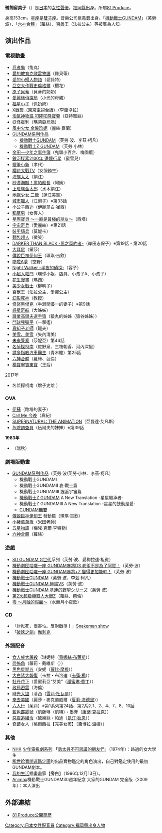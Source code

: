 {{MOSLOW|time=2015-03-07T14:57:17+00:00}}
{{noteTA|G1=Anime}}
{{配音員
|名字= 鵜飼 留美子
|圖像= 
|尺寸= 
|說明= 
|藝名={{lang|ja|鵜飼 るみ子}}
|英文名=
|本名= {{lang|ja|鵜飼 るみ子}}<br>{{lang|ja|うかい るみこ}}
|綽號= 
|出生地= {{JPN}}[[福岡縣|福岡縣]]
|出身地= 
|身高= 
|體重= 
|血型= 
|生年= 1958
|生月= 5
|生日= 24
|歿年= 
|歿月= 
|歿日= 
|所屬= [[81_Produce|81 Produce]]
|活動時期= 
|出道作= 
|代表作= 
|網站= 
|其他= 
|module={{Japanese|embed=yes|japanese=鵜飼 るみ子|kana=うかい るみこ|romaji=Ukai Rumiko}}
}}

'''鵜飼留美子'''（{{bd|1958年|5月24日}}）是[[日本|日本]]的[[女性|女性]][[聲優|聲優]]，[[福岡縣|福岡縣]]出身。所屬[[81_Produce|81 Produce]]。

身高153cm。[[星座|星座]]是[[雙子座|雙子座]]。音樂公司泉愚蠢出身。「[[機動戰士GUNDAM|機動戰士GUNDAM]]」（芙勞·波）、「[[六神合體|六神合體]]」（蘿絲）、[[聖戰士_(百獸王)|百兽王]]（法拉公主）等被廣為人知。

== 演出作品 ==
=== 電視動畫 ===
* [[忍者龜|忍者龜]]（兔丸）
* [[愛的教育克歐雷物語|愛的教育克歐雷物語]]（羅貝蒂）
* [[愛的小婦人物語|愛的小婦人物語]]（愛絲特）
* [[亞空大作戰史倫格爾|亞空大作戰史倫格爾]]（櫻花）
* [[原子貝蒂|原子貝蒂]]（貝蒂的奶奶）
* [[愛麗絲偵探局|愛麗絲偵探局]]（小光的母親）
* [[福星小子|福星小子]]（佩奶奶）
* [[X戰警|X戰警（東京電視台版）]]（李蘭卓拉）
* [[阿波羅之女|淘氣神物語 叩隆叩隆寶蓉]]（亞特蜜絲）
* [[妖怪霍利|妖怪霍利]]（瑪莉亞烏鴉）
* [[風中少女_金髮珍妮|風中少女 金髮珍妮]]（麗絲·嘉蘭）
* [[GUNDAM系列作品|GUNDAM系列作品]]
** [[機動戰士GUNDAM|機動戰士GUNDAM]]（芙勞·波、李茲·柯凡）
** [[機動戰士Z_GUNDAM|機動戰士Z GUNDAM]]（芙勞·小林）
* [[金田一少年之事件簿_(動畫)|金田一少年之事件簿]]（鬼頭小百合、梅園薫）
* [[銀河探索2100年_邊境行星|銀河探索2100年 邊境行星]]（蜜雪兒）
* [[蠟筆小新|蠟筆小新]]（孝代）
* [[櫻花大戰TV|櫻花大戰TV]]（女服務生）
* [[海螺太太|海螺太太]]（絹江）
* [[砂漠海賊！庫帕船長|砂漠海賊！庫帕船長]]（阿姨）
* [[上班族金太郎|上班族金太郎]]（水木絹江）
* [[地獄少女|地獄少女 二籠]]（蓮江美鈴）
* [[城市獵人|城市獵人]]（江梨子）※第33話
* [[小公子西迪|小公子西迪]]（伊麗莎白·崔西）
* [[稻草男|稻草男]]（女客人）
* [[星際寶貝|星際寶貝 ～一直是最棒的朋友～]]（西塔）
* [[宇宙奇兵|宇宙奇兵]]（愛麗絲）※第21話
* [[裝甲騎兵|裝甲騎兵]]（莫妮卡）
* [[麵包超人|麵包超人]]（微笑）
* [[DARKER_THAN_BLACK|DARKER THAN BLACK -黑之契約者-]]（岸田志保子）※第19話 - 第20話
* [[大耳鼠|大耳鼠]]（黛莎）
* [[傳說巨神伊甸王|傳說巨神伊甸王]]（琪琪·吉欽）
* [[哆啦A夢_(電視動畫)|哆啦A夢]]（空野）
* [[Night_Walker_-半夜的偵探-|Night Walker -半夜的偵探-]]（容子）
* [[小超人帕門|小超人帕門]]（環球小姐、店員、小孩子A、小孩子）
* [[花生漫畫|花生漫畫]]（瑪西）
* [[美少女戰士_(動畫版)|美少女戰士]]（柳明子）
* [[聖戰士_(百獸王)|百獸王]]（法拉公主、愛娜公主）
* [[幻影死神|幻影死神]]（教授）
* [[怪醫黑傑克_(動畫)|怪醫黑傑克]]（手瀨間優一的妻子）※第9話
* [[惑星奇航|惑星奇航]]（大姊姊）
* [[職業高爾夫選手猿|職業高爾夫選手猿]]（猿丸的姊姊（猿谷姊姊））
* [[鬥球兒彈平|鬥球兒彈平]]（一撃遙）
* [[真知子老師|真知子老師]]（鐵夫）
* [[美雪、美雪|美雪、美雪]]（矢內清美）
* [[未來警察_(動畫)|未來警察]]（莎妮亞）第44話
* [[名偵探柯南_(動畫)|名偵探柯南]]（佐野泉、三枝朝香、河內深里）
* [[請多指教汽車醫生|請多指教汽車醫生]]（青木瞳）第25話
* [[六神合體|六神合體]]（蘿絲、芭倫）
* [[楊寶寧寶東寶|楊寶寧寶東寶]]（王后）
; 2017年
* 名侦探柯南（增子史绘<!--第872-874话-->）

=== OVA ===
* [[伊蘇_(OVA)|伊蘇]]（路塔的妻子）
* [[Call_Me_今晚|Call Me 今晚]]（真紀）
* [[超自然檔案|SUPERNATURAL: THE ANIMATION]]（亞曼達·艾凡斯）
* [[危險調查員|危險調查員]]（伍爾夫的妹妹）※第39話
'''1983年'''
* {{tsl|ja|ダロス|DALLOS}}（瑞秋）

=== 劇場版動畫 ===
* [[GUNDAM系列作品|GUNDAM系列作品]]（芙勞·波/芙勞·小林、李茲·柯凡）
** 機動戰士GUNDAMI
** 機動戰士GUNDAMII 哀·戰士篇
** 機動戰士GUNDAMIII 邂逅宇宙篇
** [[機動戰士Z_GUNDAM|機動戰士Z GUNDAM]] A New Translation -星星繼承者-
** 機動戰士Z GUNDAMIII A New Translation -星星的鼓動是愛-
** [[GUNDAM無雙|GUNDAM無雙]]
* [[傳說巨神伊甸王|傳說巨神伊甸王]] 發動篇（琪琪·吉欽）
* [[小豬萬萬歲|小豬萬萬歲]]（米田老師）
* [[五星物語|五星物語]]（梅兒·克爾·李特勒）
* [[六神合體|六神合體]]（蘿絲）

=== 遊戲 ===
* [[SD_GUNDAM_G世代|SD GUNDAM G世代]]系列（芙勞·波、愛梅拉達·祖賓）
* [[機動劇團哈囉一座|機動劇団哈囉一座 GUNDAM麻將DS 老爹不是為了阿賀！]]（芙勞·波）
* [[機動劇團哈囉一座|機動劇団哈囉一座 GUNDAM麻將+Ζ 變得更加能幹！]]（芙勞·波）
* [[機動戰士GUNDAM_(PlayStation)|機動戰士GUNDAM]]（芙勞·波、李茲·柯凡）
* [[機動戰士GUNDAM_極端VS|機動戰士GUNDAM 極端VS]]（芙勞·波）
* [[機動戰士GUNDAM_基連的野望|機動戰士GUNDAM 基連的野望]]シリーズ（芙勞·波）
* [[第2次超級機器人大戰Z|第2次超級機器人大戰Z]]（蘿絲、芭倫）
* [[零系列|零 〜月蝕的假面〜]]（水無月小夜歌）

=== CD ===
*「討厭死，很害怕。反對戰爭！」[[Snakeman_show|Snakeman show]]
*「[[破妖之劍|破妖之劍]]」[[伽利克|伽利克]]

=== 外語配音 ===
* [[食人族大屠殺|食人族大屠殺]]（琳妮特（[[賈娜絲·布萊斯|賈娜絲·布萊斯]]））
* [[恐怖角_(1991年电影)|恐怖角]]（蘿莉・戴維斯（{{link-en|伊麗娜·道格拉斯|Illeana Douglas}}））
* [[黑色星期五|黑色星期五]]（安妮（[[蘿比·摩根|蘿比·摩根]]））
* [[大白鯊大報復|大白鯊大報復]]（卡拉・布洛迪（[[卡蓮·楊|卡蓮·楊]]））
* [[牡丹花下|牡丹花下]]（愛蜜莉亞“艾美”（[[潘蜜琳·費丁|潘蜜琳·費丁]]））
* [[政局密雲|政局密雲]]（海倫）
* [[時光大盜|時光大盜]]（潘西（[[雪莉·杜瓦爾|雪莉·杜瓦爾]]））
* [[來去美國|來去美國]]（麗莎・麥克道威爾（[[夏莉·海德里|夏莉·海德里]]））
* [[六人行|六人行]]（茱莉）※第1系列第24話、第2系列1、2、4、7、8、10話
* [[藍色霹靂號|藍色霹靂號]]（凱薩琳（凱特）・墨菲（[[康蒂·克拉克|康蒂·克拉克]]））
* [[惡夜追緝令|惡夜追緝令]]（黛樂絲・帕迪（[[昆汀·狄恩|昆汀·狄恩]]））
* [[奇蹟女人|奇蹟女人]]（桃爾西拉【完美女孩】（[[黛博拉·溫姬|黛博拉·溫姬]]））

=== 其他 ===
* [[日本放送協會|NHK]] [[少年電視劇系列|少年電視劇系列]] 「[[勇太與不可思議的朋友們|勇太與不可思議的朋友們]]」（1974年）：路過的女大學生
* [[稀世珍寶開運鑑定團|稀世珍寶開運鑑定團]]的出品寶物鑑定的角色演出，自己對鑑定使用的最初GUNDAM劇本。
* [[我的生活|我的生活]]插畫畫家【旁白】（1996年12月13日）。
* [[Animax|Animax]]機動戰士GUNDAM30週年紀念 大家的GUNDAM 完全版（2009年）：本人演出

== 外部連結 ==
* [https://web.archive.org/web/20120304051106/http://www.81produce.co.jp/list.cgi?lady+0311028362150 81 Produce公開簡歷]

{{81 Produce}}

{{DEFAULTSORT:Ukai Rumiko}}
[[Category:日本女性配音員|Category:日本女性配音員]]
[[Category:福岡縣出身人物|Category:福岡縣出身人物]]